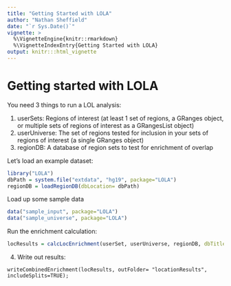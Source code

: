 ```yaml
---
title: "Getting Started with LOLA"
author: "Nathan Sheffield"
date: "`r Sys.Date()`"
vignette: >
  %\VignetteEngine{knitr::rmarkdown}
  %\VignetteIndexEntry{Getting Started with LOLA}
output: knitr:::html_vignette
---
```


# Getting started with LOLA

You need 3 things to run a LOL analysis:

1. userSets: Regions of interest (at least 1 set of regions, a GRanges object, or multiple sets of regions of interest as a GRangesList object)
2. userUniverse: The set of regions tested for inclusion in your sets of regions of interest (a single GRanges object)
3. regionDB: A database of region sets to test for enrichment of overlap


Let's load an example dataset:

```r
library("LOLA")
dbPath = system.file("extdata", "hg19", package="LOLA")
regionDB = loadRegionDB(dbLocation= dbPath)
```

Load up some sample data

```r
data("sample_input", package="LOLA")
data("sample_universe", package="LOLA")
```

Run the enrichment calculation:

```r
locResults = calcLocEnrichment(userSet, userUniverse, regionDB, dbTitle="dbTitle", cores=1)
```

4. Write out results:
```
writeCombinedEnrichment(locResults, outFolder= "locationResults", includeSplits=TRUE);
```
